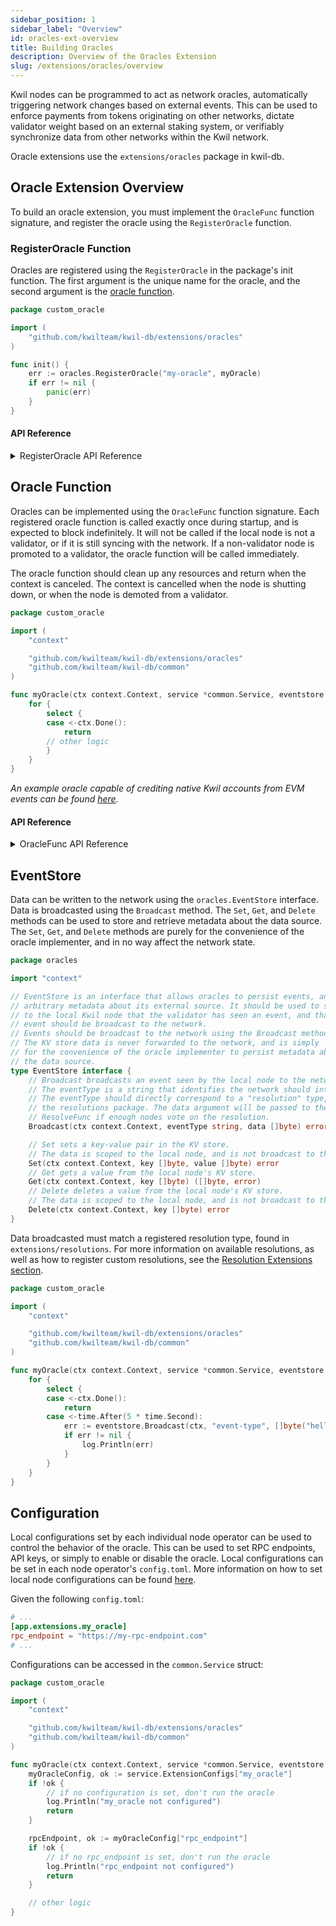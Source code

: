 ```yaml
---
sidebar_position: 1
sidebar_label: "Overview"
id: oracles-ext-overview
title: Building Oracles
description: Overview of the Oracles Extension
slug: /extensions/oracles/overview
---
```


Kwil nodes can be programmed to act as network oracles, automatically triggering network changes based on external events.
This can be used to enforce payments from tokens originating on other networks, dictate validator weight based on an external staking system,
or verifiably synchronize data from other networks within the Kwil network.

Oracle extensions use the `extensions/oracles` package in kwil-db.

## Oracle Extension Overview

To build an oracle extension, you must implement the `OracleFunc` function signature, and register the oracle using the `RegisterOracle` function.

### RegisterOracle Function

Oracles are registered using the `RegisterOracle` in the package's init function. The first argument is the unique name for the oracle, and the second argument is the [oracle function](#oracle-function-signature).

```go
package custom_oracle

import (
    "github.com/kwilteam/kwil-db/extensions/oracles"
)

func init() {
    err := oracles.RegisterOracle("my-oracle", myOracle)
    if err != nil {
        panic(err)
    }
}
```

#### API Reference

<details>
<summary>RegisterOracle API Reference</summary>

```go
func RegisterOracle(name string, oracle OracleFunc) error {}
```

- `name` (string): The unique name for the oracle.
- `oracle` (OracleFunc): The oracle function to be called when the node is promoted to a validator.

</details>

## Oracle Function

Oracles can be implemented using the `OracleFunc` function signature. Each registered oracle function is called exactly once during
startup, and is expected to block indefinitely. It will not be called if the local node is not a validator, or if it is still syncing with the network. If a non-validator
node is promoted to a validator, the oracle function will be called immediately.

The oracle function should clean up any resources and return when the context is canceled. The context is cancelled when the node is shutting down,
or when the node is demoted from a validator.

```go
package custom_oracle

import (
    "context"

    "github.com/kwilteam/kwil-db/extensions/oracles"
    "github.com/kwilteam/kwil-db/common"
)

func myOracle(ctx context.Context, service *common.Service, eventstore oracles.EventStore) {
    for {
        select {
        case <-ctx.Done():
            return
        // other logic
        }
    }
}
```

_An example oracle capable of crediting native Kwil accounts from EVM events
can be found [here](<https://github.com/kwilteam/kwil-db/tree/main/extensions/oracles/eth_deposits>)._

#### API Reference

<details>
<summary>OracleFunc API Reference</summary>

```go
type OracleFunc func(ctx context.Context, service *common.Service, eventstore EventStore)
```

- `ctx` (context.Context): The Go context type.
- `service` (*common.Service): The service struct, which provides access to general application information to extensions (e.g. logger).
- `eventstore` (EventStore): The [event store interface](#eventstore), which allows oracles to persist events and track arbitrary metadata about its external source.

</details>

## EventStore

Data can be written to the network using the `oracles.EventStore` interface. Data is broadcasted using the `Broadcast` method.
The `Set`, `Get`, and `Delete` methods can be used to store and retrieve metadata about the data source. The `Set`, `Get`, and `Delete` methods
are purely for the convenience of the oracle implementer, and in no way affect the network state.

```go
package oracles

import "context"

// EventStore is an interface that allows oracles to persist events, and track
// arbitrary metadata about its external source. It should be used to signal
// to the local Kwil node that the validator has seen an event, and that the
// event should be broadcast to the network.
// Events should be broadcast to the network using the Broadcast method.
// The KV store data is never forwarded to the network, and is simply
// for the convenience of the oracle implementer to persist metadata about
// the data source.
type EventStore interface {
	// Broadcast broadcasts an event seen by the local node to the network.
	// The eventType is a string that identifies the network should interpret the data.
	// The eventType should directly correspond to a "resolution" type, implemented in
	// the resolutions package. The data argument will be passed to the resolution's
	// ResolveFunc if enough nodes vote on the resolution.
	Broadcast(ctx context.Context, eventType string, data []byte) error

	// Set sets a key-value pair in the KV store.
	// The data is scoped to the local node, and is not broadcast to the network.
	Set(ctx context.Context, key []byte, value []byte) error
	// Get gets a value from the local node's KV store.
	Get(ctx context.Context, key []byte) ([]byte, error)
	// Delete deletes a value from the local node's KV store.
	// The data is scoped to the local node, and is not broadcast to the network.
	Delete(ctx context.Context, key []byte) error
}

```

Data broadcasted must match a registered resolution type, found in `extensions/resolutions`. For more information on available resolutions, as well
as how to register custom resolutions, see the [Resolution Extensions section](/docs/node/extensions/resolutions/overview).

```go
package custom_oracle

import (
    "context"

    "github.com/kwilteam/kwil-db/extensions/oracles"
    "github.com/kwilteam/kwil-db/common"
)

func myOracle(ctx context.Context, service *common.Service, eventstore oracles.EventStore) {
    for {
        select {
        case <-ctx.Done():
            return
        case <-time.After(5 * time.Second):
            err := eventstore.Broadcast(ctx, "event-type", []byte("hello world"))
            if err != nil {
                log.Println(err)
            }
        }
    }
}
```

## Configuration

Local configurations set by each individual node operator can be used to control the behavior of the oracle. This can be used to set RPC endpoints,
API keys, or simply to enable or disable the oracle. Local configurations can be set in each node operator's `config.toml`.
More information on how to set local node configurations can be found [here](</docs/daemon/config/settings>).

Given the following `config.toml`:

```toml title="config.toml"
# ...
[app.extensions.my_oracle]
rpc_endpoint = "https://my-rpc-endpoint.com"
# ...
```

Configurations can be accessed in the `common.Service` struct:

```go
package custom_oracle

import (
    "context"

    "github.com/kwilteam/kwil-db/extensions/oracles"
    "github.com/kwilteam/kwil-db/common"
)

func myOracle(ctx context.Context, service *common.Service, eventstore oracles.EventStore) {
    myOracleConfig, ok := service.ExtensionConfigs["my_oracle"]
    if !ok {
        // if no configuration is set, don't run the oracle
        log.Println("my_oracle not configured")
        return
    }

    rpcEndpoint, ok := myOracleConfig["rpc_endpoint"]
    if !ok {
        // if no rpc_endpoint is set, don't run the oracle
        log.Println("rpc_endpoint not configured")
        return
    }

    // other logic
}
```
